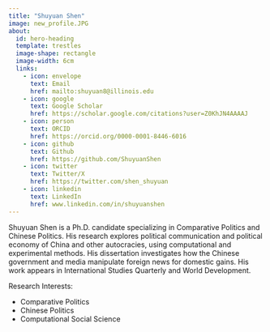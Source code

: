 ```yaml
---
title: "Shuyuan Shen"
image: new_profile.JPG
about:
  id: hero-heading
  template: trestles
  image-shape: rectangle
  image-width: 6cm
  links:
    - icon: envelope
      text: Email
      href: mailto:shuyuan8@illinois.edu
    - icon: google
      text: Google Scholar
      href: https://scholar.google.com/citations?user=Z0KhJN4AAAAJ
    - icon: person
      text: ORCID
      href: https://orcid.org/0000-0001-8446-6016
    - icon: github
      text: Github
      href: https://github.com/ShuyuanShen
    - icon: twitter
      text: Twitter/X
      href: https://twitter.com/shen_shuyuan
    - icon: linkedin
      text: LinkedIn
      href: www.linkedin.com/in/shuyuanshen
---
```


::: {#hero-heading}

Shuyuan Shen is a Ph.D. candidate specializing in Comparative Politics and Chinese Politics. His research explores political communication and political economy of China and other autocracies, using computational and experimental methods. His dissertation investigates how the Chinese government and media manipulate foreign news for domestic gains. His work appears in International Studies Quarterly and World Development.

Research Interests:

  - Comparative Politics
  - Chinese Politics
  - Computational Social Science

:::

